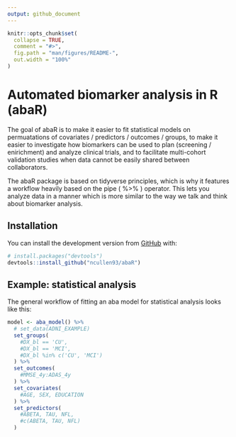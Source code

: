 ```yaml
---
output: github_document
---
```


<!-- README.md is generated from README.Rmd. Please edit that file -->

```r
knitr::opts_chunk$set(
  collapse = TRUE,
  comment = "#>",
  fig.path = "man/figures/README-",
  out.width = "100%"
)
```

# Automated biomarker analysis in R (abaR)

<!-- badges: start -->
<!-- badges: end -->

The goal of abaR is to make it easier to fit statistical models on permuatations
of covariates / predictors / outcomes / groups, to make it easier to investigate how biomarkers can be used to plan (screening / enirichment) and analyze clinical trials, and to facilitate multi-cohort validation studies when data cannot be easily shared between collaborators.

The abaR package is based on tidyverse principles, which is why it features a workflow heavily based on the pipe ( %>% ) operator. This lets you analyze data in a manner which is more similar to the way we talk and think about biomarker analysis.

## Installation

You can install the development version from 
[GitHub](https://github.com/ncullen93/abaR) with:

``` r
# install.packages("devtools")
devtools::install_github("ncullen93/abaR")
```

## Example: statistical analysis

The general workflow of fitting an aba model for statistical analysis looks like this:

``` r
model <- aba_model() %>% 
  # set_data(ADNI_EXAMPLE)
  set_groups(
    #DX_bl == 'CU',
    #DX_bl == 'MCI',
    #DX_bl %in% c('CU', 'MCI')
  ) %>% 
  set_outcomes(
    #MMSE_4y:ADAS_4y
  ) %>% 
  set_covariates(
    #AGE, SEX, EDUCATION
  ) %>% 
  set_predictors(
    #ABETA, TAU, NFL,
    #c(ABETA, TAU, NFL)
  )
  
```


